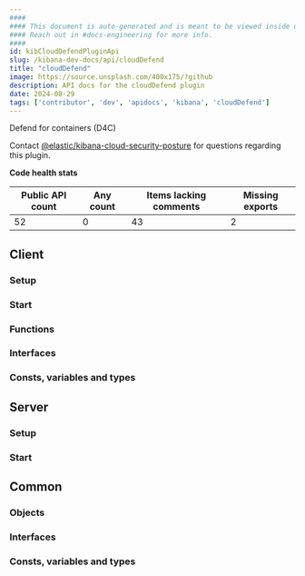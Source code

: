 ```yaml
---
####
#### This document is auto-generated and is meant to be viewed inside our experimental, new docs system.
#### Reach out in #docs-engineering for more info.
####
id: kibCloudDefendPluginApi
slug: /kibana-dev-docs/api/cloudDefend
title: "cloudDefend"
image: https://source.unsplash.com/400x175/?github
description: API docs for the cloudDefend plugin
date: 2024-08-29
tags: ['contributor', 'dev', 'apidocs', 'kibana', 'cloudDefend']
---
```


Defend for containers (D4C)

Contact [@elastic/kibana-cloud-security-posture](https://github.com/orgs/elastic/teams/kibana-cloud-security-posture) for questions regarding this plugin.

**Code health stats**

| Public API count  | Any count | Items lacking comments | Missing exports |
|-------------------|-----------|------------------------|-----------------|
| 52 | 0 | 43 | 2 |

## Client

### Setup
<DocDefinitionList data={[cloudDefendObj.client.setup]}/>

### Start
<DocDefinitionList data={[cloudDefendObj.client.start]}/>

### Functions
<DocDefinitionList data={cloudDefendObj.client.functions}/>

### Interfaces
<DocDefinitionList data={cloudDefendObj.client.interfaces}/>

### Consts, variables and types
<DocDefinitionList data={cloudDefendObj.client.misc}/>

## Server

### Setup
<DocDefinitionList data={[cloudDefendObj.server.setup]}/>

### Start
<DocDefinitionList data={[cloudDefendObj.server.start]}/>

## Common

### Objects
<DocDefinitionList data={cloudDefendObj.common.objects}/>

### Interfaces
<DocDefinitionList data={cloudDefendObj.common.interfaces}/>

### Consts, variables and types
<DocDefinitionList data={cloudDefendObj.common.misc}/>

